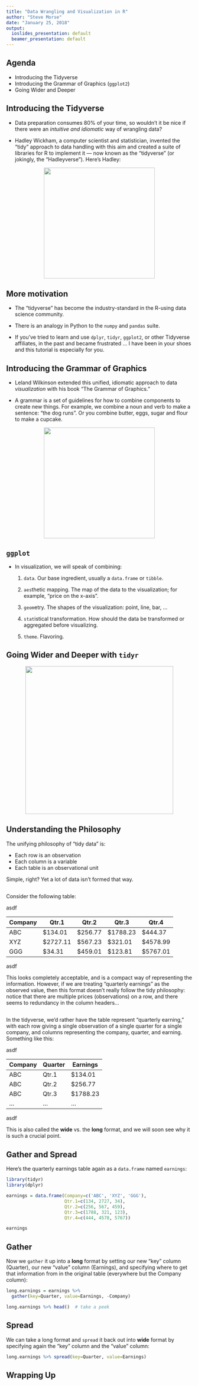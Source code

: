 ```yaml
---
title: "Data Wrangling and Visualization in R"
author: "Steve Morse"
date: "January 25, 2018"
output:
  ioslides_presentation: default
  beamer_presentation: default
---
```


## Agenda

- Introducing the Tidyverse
- Introducing the Grammar of Graphics (`ggplot2`)
- Going Wider and Deeper


## Introducing the Tidyverse {.smaller}

- Data preparation consumes 80% of your time, so wouldn't it be nice if there were an <i>intuitive and idiomatic</i> way of wrangling data?

- Hadley Wickham, a computer scientist and statistician, invented the "tidy" approach to data handling with this aim and created a suite of libraries for R to implement it --- now known as the "tidyverse"  (or jokingly, the "Hadleyverse").  Here's Hadley:

<center><img src='Hadley.png' height='300px' /></center>


## More motivation

- The "tidyverse" has become the industry-standard in the R-using data science community.

- There is an analogy in Python to the `numpy` and `pandas` suite.

- If you've tried to learn and use `dplyr`, `tidyr`, `ggplot2`, or other Tidyverse affiliates, in the past and became frustrated ... I have been in your shoes and this tutorial is especially for you.


## Introducing the Grammar of Graphics

- Leland Wilkinson extended this unified, idiomatic approach to data <i>visualization</i> with his book "The Grammar of Graphics."

- A grammar is a set of guidelines for how to combine components to create new things.  For example, we combine a noun and verb to make a sentence: "the dog runs".  Or you combine butter, eggs, sugar and flour to make a cupcake.

<center><img src='cupcakes.jpg' height='300px' /></center>


## `ggplot`

- In visualization, we will speak of combining:

  1. `data`.  Our base ingredient, usually a `data.frame` or `tibble`.
  
  2. `aes`thetic mapping.  The map of the data to the visualization; for example, "price on the x-axis".
  
  3. `geom`etry.  The shapes of the visualization: point, line, bar, ...
  
  4. `stat`istical transformation.  How should the data be transformed or aggregated before visualizing.
  
  5. `theme`.  Flavoring.
  
## Going Wider and Deeper with `tidyr`

<center><img src='inflection.png' height='400px' /></center>
  
## Understanding the Philosophy

The unifying philosophy of "tidy data" is:	

- Each row is an observation
- Each column is a variable
- Each table is an observational unit

Simple, right?  Yet a lot of data isn't formed that way.  


## {.smaller}

Consider the following table:	

<div class='white'>
asdf 
</div>

|Company  | Qtr.1  |  Qtr.2  |  Qtr.3  |  Qtr.4  |	
|---------|--------|---------|---------|---------|	
|ABC      |$134.01 |$256.77  |$1788.23 |$444.37  |	
|XYZ      |$2727.11|$567.23  |$321.01  |$4578.99 |	
|GGG      |$34.31  |$459.01  |$123.81  |$5767.01 |	

<div class='white'>
asdf 
</div>
 	
This looks completely acceptable, and is a compact way of representing the information.  However, if we are treating "quarterly earnings" as the observed value, then this format doesn't really follow the tidy philosophy: notice that there are multiple prices (observations) on a row, and there seems to redundancy in the column headers... 	


## {.smaller .vcenter}
 	
In the tidyverse, we'd rather have the table represent "quarterly earning," with each row giving a single observation of a single quarter for a single company, and columns representing the company, quarter, and earning.  Something like this:

<div class='white'>
asdf 
</div>

|Company  | Quarter |  Earnings  |	
|---------|---------|------------|	
|ABC      |Qtr.1    |$134.01     |	
|ABC      |Qtr.2    |$256.77     |	
|ABC      |Qtr.3    |$1788.23    |	
|...      |...      |...         |  

<div class='white'>
asdf 
</div> 
 	
This is also called the <b>wide</b> vs. the <b>long</b> format, and we will soon see why it is such a crucial point.


## Gather and Spread

Here's the quarterly earnings table again as a `data.frame` named `earnings`:

```r
library(tidyr)
library(dplyr)
```
```r
earnings = data.frame(Company=c('ABC', 'XYZ', 'GGG'),
                      Qtr.1=c(134, 2727, 34),
                      Qtr.2=c(256, 567, 459),
                      Qtr.3=c(1788, 321, 123),
                      Qtr.4=c(444, 4578, 5767))
```
```r
earnings
```

## Gather

Now we `gather` it up into a <b>long</b> format by setting our new "key" column (Quarter), our new "value" column (Earnings), and specifying where to get that information from in the original table (everywhere but the Company column):

```r
long.earnings = earnings %>% 
  gather(key=Quarter, value=Earnings, -Company)

long.earnings %>% head()  # take a peek
```


## Spread

We can take a long format and `spread` it back out into <b>wide</b> format by specifying again the "key" column and the "value" column:

```r
long.earnings %>% spread(key=Quarter, value=Earnings)
```


## Wrapping Up